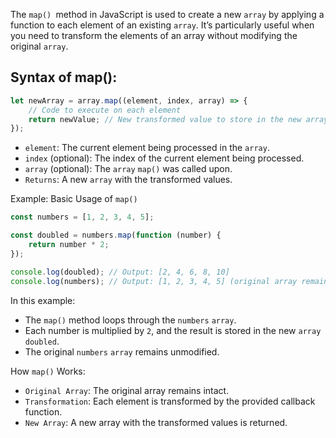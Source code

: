 The `map() `method in JavaScript is used to create a new `array` by applying a function to each element of an existing `array`. It’s particularly useful when you need to transform the elements of an array without modifying the original `array`.

## Syntax of map():

```js showLineNumbers
let newArray = array.map((element, index, array) => {
    // Code to execute on each element
    return newValue; // New transformed value to store in the new array
});
```

-   `element`: The current element being processed in the `array`.
-   `index` (optional): The index of the current element being processed.
-   `array` (optional): The `array` `map()` was called upon.
-   `Returns`: A new `array` with the transformed values.

Example: Basic Usage of `map()`

```js showLineNumbers
const numbers = [1, 2, 3, 4, 5];

const doubled = numbers.map(function (number) {
    return number * 2;
});

console.log(doubled); // Output: [2, 4, 6, 8, 10]
console.log(numbers); // Output: [1, 2, 3, 4, 5] (original array remains unchanged)
```

In this example:

-   The `map()` method loops through the `numbers` `array`.
-   Each number is multiplied by `2`, and the result is stored in the new `array` `doubled`.
-   The original `numbers` `array` remains unmodified.

How `map()` Works:

-   `Original Array`: The original array remains intact.
-   `Transformation`: Each element is transformed by the provided callback function.
-   `New Array`: A new array with the transformed values is returned.


